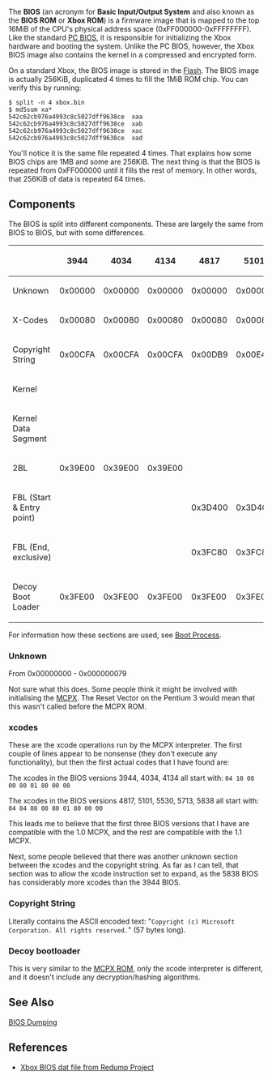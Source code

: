 The '''BIOS''' (an acronym for '''Basic Input/Output System''' and also known as the '''BIOS ROM''' or '''Xbox ROM''') is a firmware image that is mapped to the top 16MiB of the CPU's physical address space (0xFF000000-0xFFFFFFFF). Like the standard [https://en.wikipedia.org/wiki/BIOS PC BIOS], it is responsible for initializing the Xbox hardware and booting the system. Unlike the PC BIOS, however, the Xbox BIOS image also contains the kernel in a compressed and encrypted form.

On a standard Xbox, the BIOS image is stored in the [[Flash]]. The BIOS image is actually 256KiB, duplicated 4 times to fill the 1MiB ROM chip. You can verify this by running:

<pre>
$ split -n 4 xbox.bin 
$ md5sum xa*
542c62cb976a4993c8c5027dff9638ce  xaa
542c62cb976a4993c8c5027dff9638ce  xab
542c62cb976a4993c8c5027dff9638ce  xac
542c62cb976a4993c8c5027dff9638ce  xad
</pre>

You'll notice it is the same file repeated 4 times. That explains how some BIOS chips are 1MB and some are 256KiB. The next thing is that the BIOS is repeated from 0xFF000000 until it fills the rest of memory. In other words, that 256KiB of data is repeated 64 times.

== Components ==

The BIOS is split into different components. These are largely the same from BIOS to BIOS, but with some differences.

{| class="wikitable"
!                     
!   3944  !!   4034  !!   4134  !!   4817  !!   5101  !!   5530  !!   5713  !!   5838 
|-
! Unknown             
| 0x00000 || 0x00000 || 0x00000 || 0x00000 || 0x00000 || 0x00000 || 0x00000 || 0x00000
|-
! X-Codes             
| 0x00080 || 0x00080 || 0x00080 || 0x00080 || 0x00080 || 0x00080 || 0x00080 || 0x00080
|-
! Copyright String    
| 0x00CFA || 0x00CFA || 0x00CFA || 0x00DB9 || 0x00E49 || 0x00E59 || 0x00E59 || 0x00DCC
|-
! Kernel              
|         ||         ||         ||         ||         ||         ||         ||         
|-
! Kernel Data Segment 
|         ||         ||         ||         ||         ||         ||         ||          
|-
! 2BL                 
| 0x39E00 || 0x39E00 || 0x39E00 ||         ||         ||         ||         ||         
|-
! FBL (Start & Entry point)
|         ||         ||         || 0x3D400 || 0x3D400 || 0x3D400 || 0x3D400 || 0x3D400
|-
! FBL (End, exclusive)
|         ||         ||         || 0x3FC80 || 0x3FC80 || 0x3FC80 || 0x3FC80 || 0x3FC80
|-
! Decoy Boot Loader   
| 0x3FE00 || 0x3FE00 || 0x3FE00 || 0x3FE00 || 0x3FE00 || 0x3FE00 || 0x3FE00 || 0x3FE00
|}

For information how these sections are used, see [[Boot Process]].

=== Unknown ===

From 0x00000000 - 0x000000079

Not sure what this does. Some people think it might be involved with initialising the [[MCPX]]{{citation needed}}. The Reset Vector on the Pentium 3 would mean that this wasn't called before the MCPX ROM{{citation needed}}.

=== xcodes ===

These are the xcode operations run by the MCPX interpreter. The first couple of lines appear to be nonsense (they don't execute any functionality), but then the first actual codes that I have found are:

The xcodes in the BIOS versions 3944, 4034, 4134 all start with:
<code>04 10 08 00 80 01 80 00 00</code>

The xcodes in the BIOS versions 4817, 5101, 5530, 5713, 5838 all start with:
<code>04 84 08 00 80 01 80 00 00</code>

This leads me to believe that the first three BIOS versions that I have are compatible with the 1.0 MCPX, and the rest are compatible with the 1.1 MCPX.

Next, some people believed that there was another unknown section between the xcodes and the copyright string. As far as I can tell, that section was to allow the xcode instruction set to expand, as the 5838 BIOS has considerably more xcodes than the 3944 BIOS.

=== Copyright String ===

Literally contains the ASCII encoded text: "<code>Copyright (c) Microsoft Corporation. All rights reserved.</code>" (57 bytes long).

=== Decoy bootloader ===

This is very similar to the [[MCPX ROM]], only the xcode interpreter is different, and it doesn't include any decryption/hashing algorithms.

== See Also ==

[[BIOS Dumping]]

== References ==

* [http://redump.org/datfile/xbox-bios/ Xbox BIOS dat file from Redump Project]